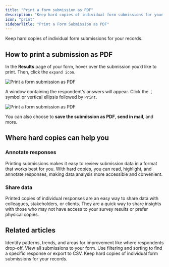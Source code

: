 ```yaml
---
title: "Print a form submission as PDF"
description: "Keep hard copies of individual form submissions for your records."
icon: "print"
sidebarTitle: "Print a Form Submission as PDF"
---
```


Keep hard copies of individual form submissions for your records.

## How to print a submission as PDF

In the **Results** page of your form, hover over the submission you’d like to print. Then, click the `expand icon`.

<Frame>
<img src="/images/results/image-1.png" alt="Print a form submission as PDF" />
</Frame>

A window containing the respondent's answers will appear. Click the `⋮` symbol or vertical ellipsis followed by `Print`.

<Frame>
<img src="/images/results/image-2.png" alt="Print a form submission as PDF" />
</Frame>

You can also choose to **save the submission as PDF**, **send in mail**, and more.

## Where hard copies can help you

### Annotate responses

Printing submissions makes it easy to review submission data in a format that works best for you. With hard copies, you can read, highlight, and annotate responses, making data analysis more accessible and convenient.

### Share data

Printed copies of individual responses are an easy way to share data with colleagues, stakeholders, or clients. They are a quick way to share insights with those who may not have access to your survey results or prefer physical copies.

## **Related articles**

<CardGroup cols={3}>
  <Card title="Analytics" href="/help/analytics" icon="arrow-trend-up" iconType="regular" color="#FFC738">
    Identify patterns, trends, and areas for improvement like where respondents drop-off.
  </Card>
  <Card title="View Responses" href="/help/view-responses" icon="chart-tree-map" iconType="regular" color="#FFC738" >
  View all submissions to your form. Use filtering and sorting to find a specific response or export to CSV.
  </Card>
  <Card title="Convert online form submissions into PDF" href="https://www.fillout.com/blog/form-submission-to-pdf" icon="file-pdf" iconType="regular" color="#FFC738" >
  Keep hard copies of individual form submissions for your records.
  </Card>
</CardGroup>
